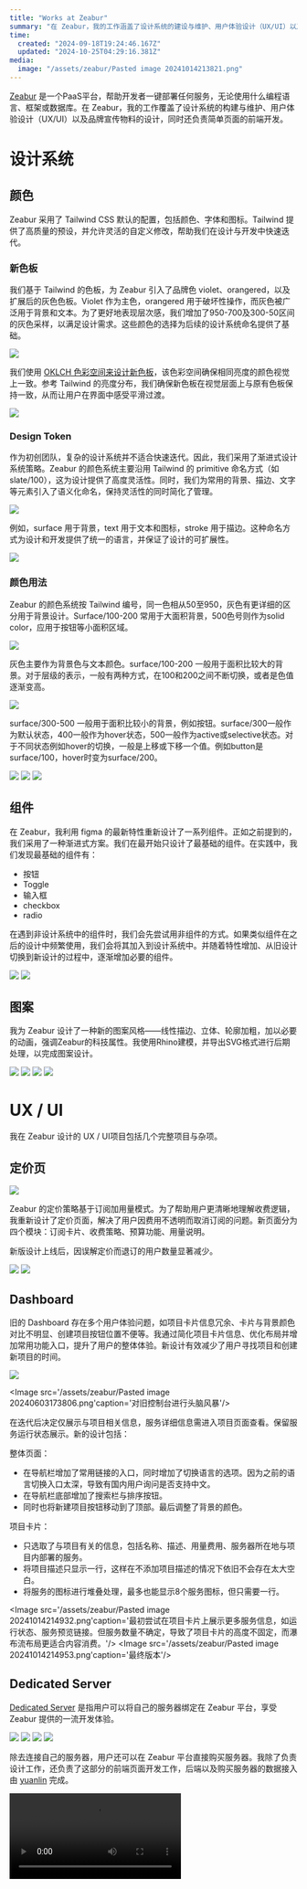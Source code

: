 ```yaml
---
title: "Works at Zeabur"
summary: "在 Zeabur，我的工作涵盖了设计系统的建设与维护、用户体验设计（UX/UI）以及品牌宣传物料设计等方面。"
time:
  created: "2024-09-18T19:24:46.167Z"
  updated: "2024-10-25T04:29:16.381Z"
media:
  image: "/assets/zeabur/Pasted image 20241014213821.png"
---
```


 [Zeabur](https://zeabur.com) 是一个PaaS平台，帮助开发者一键部署任何服务，无论使用什么编程语言、框架或数据库。在 Zeabur，我的工作覆盖了设计系统的构建与维护、用户体验设计（UX/UI）以及品牌宣传物料的设计，同时还负责简单页面的前端开发。


# 设计系统


## 颜色

Zeabur 采用了 Tailwind CSS 默认的配置，包括颜色、字体和图标。Tailwind 提供了高质量的预设，并允许灵活的自定义修改，帮助我们在设计与开发中快速迭代。
<Image src='/assets/zeabur/1.png' alt='' caption='新旧灰色色板'/>

### 新色板

我们基于 Tailwind 的色板，为 Zeabur 引入了品牌色 violet、orangered，以及扩展后的灰色色板。Violet 作为主色，orangered 用于破坏性操作，而灰色被广泛用于背景和文本。为了更好地表现层次感，我们增加了950-700及300-50区间的灰色采样，以满足设计需求。这些颜色的选择为后续的设计系统命名提供了基础。

<Image src='/assets/zeabur/Pasted image 20241014204418.png'/>

我们使用 [OKLCH 色彩空间来设计新色板](https://huetone.ardov.me/)，该色彩空间确保相同亮度的颜色视觉上一致。参考 Tailwind 的亮度分布，我们确保新色板在视觉层面上与原有色板保持一致，从而让用户在界面中感受平滑过渡。

<Image src='/assets/zeabur/Pasted image 20241014204000.png'/>

### Design Token

作为初创团队，复杂的设计系统并不适合快速迭代。因此，我们采用了渐进式设计系统策略。Zeabur 的颜色系统主要沿用 Tailwind 的 primitive 命名方式（如 slate/100），这为设计提供了高度灵活性。同时，我们为常用的背景、描边、文字等元素引入了语义化命名，保持灵活性的同时简化了管理。

<Image src='/assets/zeabur/Pasted image 20241014204843.png'/>

例如，surface 用于背景，text 用于文本和图标，stroke 用于描边。这种命名方式为设计和开发提供了统一的语言，并保证了设计的可扩展性。

<Image src='/assets/zeabur/Pasted image 20241014204913.png' caption='语意化命名'/>

### 颜色用法

Zeabur 的颜色系统按 Tailwind 编号，同一色相从50至950，灰色有更详细的区分用于背景设计。Surface/100-200 常用于大面积背景，500色号则作为solid color，应用于按钮等小面积区域。

<Image src='/assets/zeabur/Pasted image 20241014205500.png'/>

灰色主要作为背景色与文本颜色。surface/100-200 一般用于面积比较大的背景。对于层级的表示，一般有两种方式，在100和200之间不断切换，或者是色值逐渐变高。  

<Image src='/assets/zeabur/Pasted image 20241014205540.png'/>

surface/300-500 一般用于面积比较小的背景，例如按钮。surface/300一般作为默认状态，400一般作为hover状态，500一般作为active或selective状态。对于不同状态例如hover的切换，一般是上移或下移一个值。例如button是surface/100，hover时变为surface/200。

<Image src='/assets/zeabur/Pasted image 20241014205518.png'/>

<Image src='/assets/zeabur/Pasted image 20241014205601.png'/>

<Image src='/assets/zeabur/Pasted image 20241014205614.png'/>


## 组件

在 Zeabur，我利用 figma 的最新特性重新设计了一系列组件。正如之前提到的，我们采用了一种渐进式方案。我们在最开始只设计了最基础的组件。在实践中，我们发现最基础的组件有：
- 按钮
- Toggle
- 输入框
- checkbox
- radio

在遇到非设计系统中的组件时，我们会先尝试用非组件的方式。如果类似组件在之后的设计中频繁使用，我们会将其加入到设计系统中。并随着特性增加、从旧设计切换到新设计的过程中，逐渐增加必要的组件。

<Image src='/assets/zeabur/Pasted image 20241014211356.png' caption='基础组件'/>

<Image src='/assets/zeabur/Pasted image 20241014211621.png' caption='业务组件'/>

## 图案

我为 Zeabur 设计了一种新的图案风格——线性描边、立体、轮廓加粗，加以必要的动画，强调Zeabur的科技属性。我使用Rhino建模，并导出SVG格式进行后期处理，以完成图案设计。

<Image src='/assets/zeabur/录屏2024-10-14 21.28.33.gif'/>
<Image src='/assets/zeabur/录屏2024-10-14 21.30.15.gif'/>
<Image src='/assets/zeabur/Pasted image 20241014212346.png'/>
<Image src='/assets/zeabur/Pasted image 20241014212258.png'/>

# UX / UI

我在 Zeabur 设计的 UX / UI项目包括几个完整项目与杂项。

## 定价页

<Image src='/assets/zeabur/Pasted image 20241014213821.png'/>

Zeabur 的定价策略基于订阅加用量模式。为了帮助用户更清晰地理解收费逻辑，我重新设计了定价页面，解决了用户因费用不透明而取消订阅的问题。新页面分为四个模块：订阅卡片、收费策略、预算功能、用量说明。

新版设计上线后，因误解定价而退订的用户数量显著减少。

<Image src='/assets/zeabur/Pasted image 20241014214242.png' caption='左旧右新'/>

<Image src='/assets/zeabur/录屏2024-10-14 21.39.06.gif' caption='用户可以通过与背后代表资源用量的图表进行交互，价格会相应变化'/>

## Dashboard

旧的 Dashboard 存在多个用户体验问题，如项目卡片信息冗余、卡片与背景颜色对比不明显、创建项目按钮位置不便等。我通过简化项目卡片信息、优化布局并增加常用功能入口，提升了用户的整体体验。新设计有效减少了用户寻找项目和创建新项目的时间。

<Image src='/assets/zeabur/Pasted image 20241014214835.png' caption='旧控制台'/>

<Image src='/assets/zeabur/Pasted image 20240603173806.png'caption='对旧控制台进行头脑风暴'/>

在迭代后决定仅展示与项目相关信息，服务详细信息需进入项目页面查看。保留服务运行状态展示。新的设计包括：

整体页面：
- 在导航栏增加了常用链接的入口，同时增加了切换语言的选项。因为之前的语言切换入口太深，导致有国内用户询问是否支持中文。
- 在导航栏底部增加了搜索栏与排序按钮。
- 同时也将新建项目按钮移动到了顶部。最后调整了背景的颜色。

项目卡片：
- 只选取了与项目有关的信息，包括名称、描述、用量费用、服务器所在地与项目内部署的服务。
- 将项目描述只显示一行，这样在不添加项目描述的情况下依旧不会存在太大空白。
- 将服务的图标进行堆叠处理，最多也能显示8个服务图标，但只需要一行。

<Image src='/assets/zeabur/Pasted image 20241014214932.png'caption='最初尝试在项目卡片上展示更多服务信息，如运行状态、服务预览链接。但服务数量不确定，导致了项目卡片的高度不固定，而瀑布流布局更适合内容消费。'/>
<Image src='/assets/zeabur/Pasted image 20241014214953.png'caption='最终版本'/>

## Dedicated Server

[Dedicated Server](https://dash.Zeabur.com/servers) 是指用户可以将自己的服务器绑定在 Zeabur 平台，享受 Zeabur 提供的一流开发体验。

<Image src='/assets/zeabur/Pasted image 20241014221302.png' caption='feature 弹窗'/>
<Image src='/assets/zeabur/Pasted image 20241014221339.png' caption= '添加服务器表单'/>
<Image src='/assets/zeabur/Pasted image 20241014221249.png'caption= '服务器后台管理页'/>
<Image src='/assets/zeabur/Pasted image 20241014221433.png' caption= '服务器详情'/>

除去连接自己的服务器，用户还可以在 Zeabur 平台直接购买服务器。我除了负责设计工作，还负责了这部分的前端页面开发工作，后端以及购买服务器的数据接入由 [yuanlin](https://x.com/yuaanlin) 完成。

<Video src='/assets/zeabur/buyvps.mp4'/>


## 浅色模式（未上线）

浅色模式是Zeabur社区呼声最高的需求，在重新设计了颜色系统之后，大大加快了浅色模式的设计速度。

<Image src='/assets/zeabur/Pasted image 20241014225640.png'/>
<Image src='/assets/zeabur/Pasted image 20241014225704.png'/>
<Image src='/assets/zeabur/Pasted image 20241014225715.png'/>
<Image src='/assets/zeabur/Pasted image 20241014225748.png'/>

## 其他工作

### 登录页

Zeabur最开始只支持Github登陆，为了增加邮件登陆的功能，重新设计了登录页。

<Image src='/assets/zeabur/Pasted image 20241014220440.png' caption='旧登录页'/>

<Image src='/assets/zeabur/Pasted image 20241014215553.png' caption='新登录页'/>

### 账单区块

最开始 Zeabur 的账单直接展示了用户的各种消费组成，为了让用户更清晰的了解自己的账单，我对账单内容进行了梳理，重新组织了账单信息的展示方式。

<Image src='/assets/zeabur/old_billing.png' caption='旧账单'/>

新的账单设计分为订阅与用量两部分，与我们定价页中的介绍相同。用户可以通过点击查看详情，查看具体的消费组成。相关的优惠、点数在详情中进行展示。通常情况下，用户不需点击就能够直观了解当月账单费用。

<Video src='/assets/zeabur/new_billing.mp4' caption='新账单'/>




### Paywall

<Image src='/assets/zeabur/Pasted image 20241014220121.png'/>
<Image src='/assets/zeabur/Pasted image 20241014220146.png'/>


### CMDK 模窗与服务部署流程

为了优化部署代码的体验，我们首先优化了部署面板与相应 CMDK 模窗的 UI，有了更好的扩展性。同时在部署流程上，我们在部署前增加了预览与增加配置环境变量的步骤。对于有配置环境变量需求的用户。

旧的流程: `部署->部署完成->服务上线->增加环境变量->重启服务->服务上线->OK`

新的流程: `部署->增加变量->部署完成->OK`

<Image src='/assets/zeabur/Pasted image 20241014220337.png' caption='旧的部署模窗'/>
<Image src='/assets/zeabur/Pasted image 20241014222148.png' caption='新的CMDK'/>
<Image src='/assets/zeabur/Pasted image 20241014222209.png' caption='新的部署模窗'/>

### 自定义添加 Docker 服务表单

Zeabur 允许用户自己添加 docker 容器服务。旧的添加 docker 表单太过复杂，输入错误也没有具体的错误反馈。为了解决这个问题，我们首先进行了用户旅程分析，发现主要问题是：

- 缺少反馈。用户输入错误时，没有具体的错误反馈，导致用户不知道如何解决问题。

- 太多选项。一次性展示太多选项，用户不知道如何选择。

为了解决这些问题，我们采用了[渐进式披露](https://www.nngroup.com/articles/progressive-disclosure/)的方法，将多余表单收起，需要时显示。我们还为相应的错误进行提示、对输入内容进行检查。

<Image src='/assets/zeabur/Pasted image 20241014223930.png' caption='旧的表单'/>
<Image src='/assets/zeabur/Pasted image 20241014224048.png' caption='用户旅程分析'/>
<Image src='/assets/zeabur/Pasted image 20241014224104.png'caption='寻找解决方案'/>
<Image src='/assets/zeabur/Pasted image 20241014223744.png' caption='新表单设计'/>

### 404 / 502 页
<Image src='/assets/zeabur/Pasted image 20241014224506.png'/>
<Image src='/assets/zeabur/Pasted image 20241014224514.png'/>
<Image src='/assets/zeabur/Pasted image 20241014224521.png'/>

# 物料宣传

##  贴纸

<Image src='/assets/zeabur/Pasted image 20241014231720.png'/>

## Blog/change log 封面

<Image src='/assets/zeabur/Pasted image 20241014231522.png'/>

## 宣传手册

<Image src='/assets/zeabur/Pasted image 20241014231155.png'/>
<Image src='/assets/zeabur/Pasted image 20241014231207.png'/>
## 海报

<Image src='/assets/zeabur/Pasted image 20241014231236.png'/>

